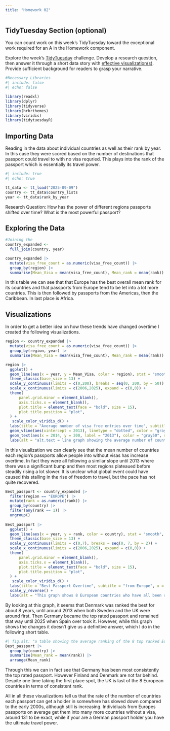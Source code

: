 ```yaml
---
title: "Homework 02"
---
```



## TidyTuesday Section (optional)

::: {.callout-important title="Instructions"}

You can count work on this week's TidyTuesday toward the exceptional work required for an A in the Homework component.

:::


Explore the week's [TidyTuesday](https://github.com/rfordatascience/tidytuesday) challenge. Develop a research question, then answer it through a short data story with [effective visualization(s)]({{< var effective-viz-url >}}).  Provide sufficient background for readers to grasp your narrative.

```r
#Necessary Libraries
#| include: false
#| echo: false

library(readxl)
library(dplyr)
library(tidyverse)
library(hrbrthemes)
library(viridis)
library(tidytuesdayR)
```

## Importing Data

Reading in the data about individual countries as well as their rank by year. In this case they were scored based on the number of destinations that passport could travel to with no visa requried. This plays into the rank of the passport which is essentially its travel power. 

```r
#| include: true
#| echo: true

tt_data <- tt_load("2025-09-09")
country <- tt_data$country_lists
year <- tt_data$rank_by_year
```

Research Question: How has the power of different regions passports shifted over time? What is the most powerful passport? 

## Exploring the Data 

```r
#Joining the 
country_expanded <- 
  full_join(country, year)
```

```r
country_expanded |> 
  mutate(visa_free_count = as.numeric(visa_free_count)) |> 
  group_by(region) |> 
  summarise(Mean_Visa = mean(visa_free_count), Mean_rank = mean(rank))
```

In this table we can see that that Europe has the best overall mean rank for its countries and that passports from Europe tend to be let into a lot more countries. This is then followed by passports from the Americas, then the Caribbean. In last place is Africa. 


## Visualizations 

In order to get a better idea on how these trends have changed overtime I created the following visualizations. 

```r
region <- country_expanded |> 
  mutate(visa_free_count = as.numeric(visa_free_count)) |> 
  group_by(region, year) |> 
  summarise(Mean_Visa = mean(visa_free_count), Mean_rank = mean(rank))

region |> 
  ggplot() + 
  geom_line(aes(x = year, y = Mean_Visa, color = region), stat = "smooth", size = 2) + 
  theme_classic(base_size = 13) +  
  scale_y_continuous(limits = c(0,200), breaks = seq(0, 200, by = 50)) + 
  scale_x_continuous(limits = c(2006,2025), expand = c(0,0)) + 
  theme(
      panel.grid.minor = element_blank(),
      axis.ticks.x = element_blank(),
      plot.title = element_text(face = "bold", size = 15),
      plot.title.position = "plot", 
  ) + 
   scale_color_viridis_d() + 
  labs(title = "Average number of visa free entries over time", subtitle = "per region of the world", x = "Year", y = "Mean Visa Free Count", color = "Region", caption = "Made by: Tori Duckworth, Date: Sep.15,2025, Source: TidyTuesday 09-09-25") + 
  geom_vline(aes(xintercept = 2013), linetype = "dotted", color = "gray50") + 
  geom_text(aes(x = 2014, y = 200, label = "2013"), color = "gray50", size = 4) + 
  labs(alt = "alt.text = line graph showing the average number of countries a passport can enter without a visa per region over time. We can clearly see that Europe has the most passports that can visit the most counties without visas, followed by the Americas, and despite rising overtime they have not changed position. Following behind them is the caribbean followed by oceania, which are now about the same level in recent years. Then passports from Asia, the Middle east and Africa follow. There is a line marking 2013 as that is when there seems to be a global shift in the trend of allowing more visa free travel, going from a steady about 45 degree angle incline to plataueing for a year, followed by a much slower climb")
```
In this visualization we can clearly see that the mean number of countries each region's passports allow people into without visas has increase overtime. In fact they were all following a similar slope until 2013 where there was a significant bump and then most regions plateaued before steadily rising a lot slower. It is unclear what global event could have caused this stalling in the rise of freedom to travel, but the pace has not quite recovered. 

```r
Best_passport <- country_expanded |> 
  filter(region == "EUROPE") |> 
  mutate(rank = as.numeric(rank)) |> 
  group_by(country) |> 
  filter(any(rank == 1)) |> 
  ungroup()
  
Best_passport |>   
  ggplot() +
  geom_line(aes(x = year, y = rank, color = country), stat = "smooth", size = 2) + 
  theme_classic(base_size = 13) +  
  scale_y_continuous(limits = c(0,7), breaks = seq(0, 7, by = 2)) + 
  scale_x_continuous(limits = c(2006,2025), expand = c(0,0)) + 
  theme(
      panel.grid.minor = element_blank(),
      axis.ticks.x = element_blank(),
      plot.title = element_text(face = "bold", size = 15),
      plot.title.position = "plot", 
  ) + 
   scale_color_viridis_d() + 
  labs(title = "Best Passport Overtime", subtitle = "from Europe", x = "Year", y = "Rank", color = "Country", caption = "Made by: Tori Duckworth, Date: Sep.15,2025, Source: TidyTuesday 09-09-25") + 
  scale_y_reverse() + 
  labs(alt = "This graph shows 8 European countries who have all been ranked number one at some point from 2006-2025.  Denmark was ranked the best for about 8 years, until around 2013 when both Sweden and the UK were around first. Then Germany became the top rated passport and remained that way until 2025 when Spain over took it. There is a lot of fluctiation between countries and over time.")
```
By looking at this graph, it seems that Denmark was ranked the best for about 8 years, until around 2013 when both Sweden and the UK were around first. Then Germany became the top rated passport and remained that way until 2025 when Spain over took it. However, while this graph shows the changes it doesn't give us a definitive answer, which I do in the following short table. 

```r
#| fig.alt: "a table showing the average ranking of the 8 top ranked European passports. Germany has a mean rank of 2.2 coming in first, followed by Finland, then Denmark, then Sweden, then Italy, then Spain, then France and finally the UK with an average rank of 4.15."
Best_passport |> 
  group_by(country) |> 
  summarise(Mean_rank = mean(rank)) |> 
  arrange(Mean_rank) 
```
Through this we can in fact see that Germany has been most consistently the top rated passport. However Finland and Denmark are not far behind. Despite one time taking the first place spot, the UK is last of the 8 European countries in terms of consistent rank. 

All in all these visualizations tell us that the rate of the number of countries each passport can get a holder in somewhere has slowed down compared to the early 2000s, although still is increasing. Individiuals from Europes passports on average get them into many more countries without a visa, around 131 to be exact, while if your are a German passport holder you have the ultimate travel power. 

